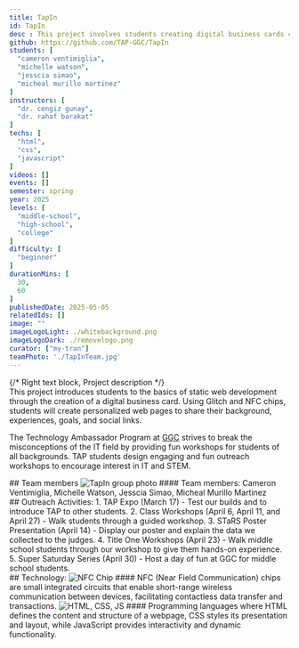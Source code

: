 ```yaml
---
title: TapIn
id: TapIn
desc : This project involves students creating digital business cards containing information about their academic courses, personal details, work or project experiences, goals, and preferred social media platforms for sharing.
github: https://github.com/TAP-GGC/TapIn
students: [
  "cameron ventimiglia",
  "michelle watson",
  "jesscia simao",
  "micheal murillo martinez"
]
instructors: [
  "dr. cengiz gunay",
  "dr. rahaf barakat"
] 
techs: [
  "html",
  "css",
  "javascript"
]
videos: []
events: []
semester: spring
year: 2025
levels: [
  "middle-school",
  "high-school",
  "college"
] 
difficulty: [
  "beginner"
] 
durationMins: [
  30,
  60
]
publishedDate: 2025-05-05
relatedIds: []
image: ""
imageLogoLight: ./whitebackground.png
imageLogoDark: ./removelogo.png
curator: ["my-tran"]
teamPhoto: './TapInTeam.jpg'
---
```


{/* Right text block, Project description */}	
This project introduces students to the basics of static web development through the creation of a digital business card.
Using Glitch and NFC chips, students will create personalized web pages to share their background, experiences, goals, and social links.

The Technology Ambassador Program at [GGC](http://www.ggc.edu/tap) strives to break the misconceptions of the IT field by providing fun workshops for students of all backgrounds. TAP students design engaging and fun outreach workshops to encourage interest in IT and STEM.

<div class="prj-txt">
## Team members
<Image src={GroupPhoto} alt="TapIn group photo" />
#### Team members: Cameron Ventimiglia, Michelle Watson, Jesscia Simao, Micheal Murillo Martinez
</div>

<div class="prj-txt">
## Outreach Activities:
1. TAP Expo (March 17) - Test our builds and to introduce TAP to other students.
2. Class Workshops (April 6, April 11, and April 27) - Walk students through a guided workshop.
3. STaRS Poster Presentation (April 14) - Display our poster and explain the data we collected to the judges.
4. Title One Workshops (April 23) - Walk middle school students through our workshop to give them hands-on experience.
5. Super Saturday Series (April 30) - Host a day of fun at GGC for middle school students.
</div>

<div class="prj-txt">
## Technology:
<Image src={NFCChip} alt="NFC Chip" />
#### NFC (Near Field Communication) chips are small integrated circuits that enable short-range wireless communication between devices, facilitating contactless data transfer and transactions.
<Image src={TechLogo} alt="HTML, CSS, JS" />
#### Programming languages where HTML defines the content and structure of a webpage, CSS styles its presentation and layout, while JavaScript provides interactivity and dynamic functionality.
</div>
